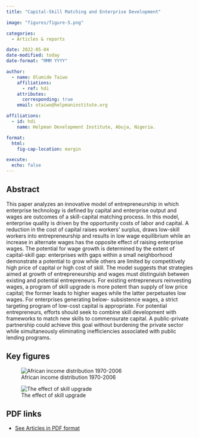 ```yaml
---
title: "Capital-Skill Matching and Enterprise Development"

image: "figures/figure-5.png"

categories:
  - Articles & reports

date: 2022-05-04
date-modified: today
date-format: "MMM YYYY"

author:
  - name: Olumide Taiwo
    affiliations:
      - ref: hdi
    attributes:
      corresponding: true
    email: otaiwo@helpmaninstitute.org

affiliations:
  - id: hdi
    name: Helpman Development Institute, Abuja, Nigeria.

format: 
  html: 
    fig-cap-location: margin

execute:
  echo: false
---
```


## Abstract

This paper analyzes an innovative model of entrepreneurship in which enterprise technology is defined by capital and enterprise output and wages are outcomes of a skill-capital matching process. In this model, enterprise quality is driven by the opportunity costs of labor and capital. A reduction in the cost of capital raises workers' surplus, draws low-skill workers into entrepreneurship and results in low wage equilibrium while an increase in alternate wages has the opposite effect of raising enterprise wages. The potential for wage growth is determined by the extent of capital-skill gap: enterprises with gaps within a small neighborhood demonstrate a potential to grow while others are limited by competitively high price of capital or high cost of skill. The model suggests that strategies aimed at growth of entrepreneurship and wages must distinguish between existing and potential entrepreneurs. For existing entrepreneurs reinvesting wages, a program of skill upgrade is more potent than supply of low price capital; the former leads to higher wages while the latter perpetuates low wages. For enterprises generating below- subsistence wages, a strict targeting program of low-cost capital is appropriate. For potential entrepreneurs, efforts should seek to combine skill development with frameworks to match new skills to commensurate capital. A public-private partnership could achieve this goal without burdening the private sector while simultaneously eliminating inefficiencies associated with public lending programs.

## Key figures

![African income distribution 1970-2006](figures/figure-5.png)

![The effect of skill upgrade](figures/figure-9.png)

## PDF links

-   [See Articles in PDF format](capital-enterprise-development.pdf)
